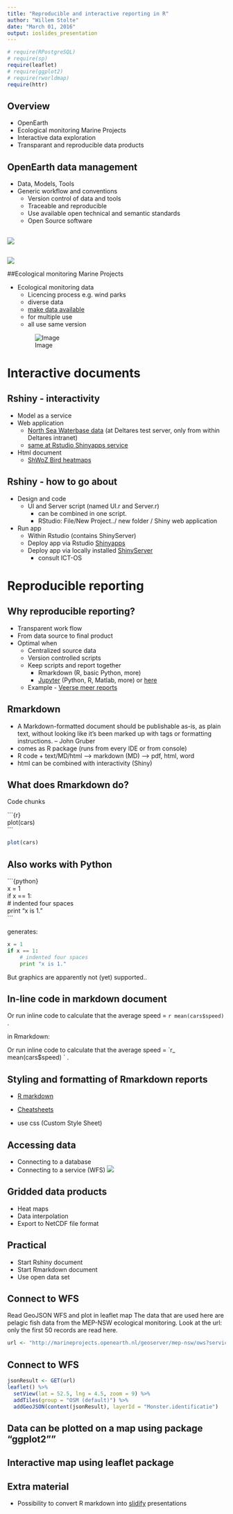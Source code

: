 ```yaml
---
title: "Reproducible and interactive reporting in R"
author: "Willem Stolte"
date: "March 01, 2016"
output: ioslides_presentation
---
```


```r
# require(RPostgreSQL)
# require(sp)
require(leaflet)
# require(ggplot2)
# require(rworldmap)
require(httr)
```

## Overview

* OpenEarth
* Ecological monitoring Marine Projects
* Interactive data exploration
* Transparant and reproducible data products

## OpenEarth data management

* Data, Models, Tools
* Generic workflow and conventions
    + Version control of data and tools
    + Traceable and reproducible
    + Use available open technical and semantic standards
    + Open Source software

##

![](www/OpenEarth.png)

##

![](www/stack.png)

##Ecological monitoring Marine Projects

<div class="columns-2">

* Ecological monitoring data
    + Licencing process e.g. wind parks
    + diverse data
    + [make data available](http://marineprojects.openearth.nl/)
    + for multiple use
    + all use same version

  ![Image](www/Birds_ShWoZ.png)

</div>

# Interactive documents

## Rshiny - interactivity

* Model as a service
* Web application
    + [North Sea Waterbase data](http://tl-284.xtr.deltares.nl:3838/deltares/Noordzee/) (at Deltares test server, only from within Deltares intranet)
    + [same at Rstudio Shinyapps service](https://gammarus.shinyapps.io/ShinyWaterbaseNoordzee)
* Html document
    + [ShWoZ Bird heatmaps](https://gammarus.shinyapps.io/Interactive_gridding/)
    
## Rshiny - how to go about

* Design and code
    * UI and Server script (named UI.r and Server.r)
        + can be combined in one script.
        + RStudio: File/New Project../  new folder / Shiny web application
* Run app
    * Within Rstudio (contains ShinyServer)
    * Deploy app via Rstudio [Shinyapps](http://www.shinyapps.io/)
    * Deploy app via locally installed [ShinyServer](http://tl-284.xtr.deltares.nl:3838/)
        - consult ICT-OS 

# Reproducible reporting

## Why reproducible reporting?

* Transparent work flow
* From data source to final product
* Optimal when    
    + Centralized source data
    + Version controlled scripts
    + Keep scripts and report together
        + Rmarkdown (R, basic Python, more)
        + [Jupyter](https://www.continuum.io/blog/developer/jupyter-and-conda-r?mc_cid=c91ccee4a5&mc_eid=3a45b30e21) (Python, R, Matlab, more) or [here](https://irkernel.github.io/installation/)
    + Example - [Veerse meer reports](https://publicwiki.deltares.nl/pages/viewpage.action?pageId=119049204)
        
## Rmarkdown

* A Markdown-formatted document should be publishable as-is, as plain text, without looking like it’s been marked up with tags or formatting instructions. – John Gruber
* comes as R package (runs from every IDE or from console)
* R code + text/MD/html --> markdown (MD) --> pdf, html, word
* html can be combined with interactivity (Shiny)

## What does Rmarkdown do?

<div class="columns-2">

Code chunks

\```{r}  
plot(cars)  
\``` 

```r
plot(cars)
```

</div>

## Also works with Python

\```{python}  
x = 1  
if x == 1:  
    # indented four spaces  
    print "x is 1."  
\```  

generates:
```python
x = 1
if x == 1:
    # indented four spaces
    print "x is 1."
```

But graphics are apparently not (yet) supported.. 

## In-line code in markdown document

Or run inline code to calculate that the average speed = `r mean(cars$speed)` .

in Rmarkdown:

Or run inline code to calculate that the average speed = \`r_ mean(cars$speed) \` .

## Styling and formatting of Rmarkdown reports

* [R markdown](http://rmarkdown.rstudio.com/)

* [Cheatsheets](http://www.rstudio.com/wp-content/uploads/2015/02/rmarkdown-cheatsheet.pdf)

* use css (Custom Style Sheet)

## Accessing data 

* Connecting to a database
* Connecting to a service (WFS)
![](www/OpenEarth.png)


## Gridded data products

* Heat maps
* Data interpolation
* Export to NetCDF file format

## Practical

* Start Rshiny document
* Start Rmarkdown document
* Use open data set


## Connect to WFS
Read GeoJSON WFS and plot in leaflet map
The data that are used here are pelagic fish data from the MEP-NSW ecological monitoring. 
Look at the url: only the first 50 records are read here. 
```r
url <- "http://marineprojects.openearth.nl/geoserver/mep-nsw/ows?service=WFS&version=1.0.0&request=GetFeature&typeName=mep-nsw:mep-nsw_pvis&maxFeatures=50&outputFormat=json"

```


## Connect to WFS
```r
jsonResult <- GET(url)
leaflet() %>%
  setView(lat = 52.5, lng = 4.5, zoom = 9) %>%
  addTiles(group = "OSM (default)") %>% 
  addGeoJSON(content(jsonResult), layerId = "Monster.identificatie")
```


## Data can be plotted on a map using package "ggplot2"" 



## Interactive map using leaflet package


## Extra material


* Possibility to convert R markdown into [slidify](http://slidify.github.io/dcmeetup/#8) presentations

